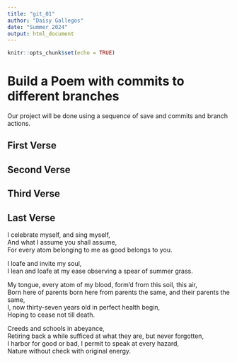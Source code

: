 ```yaml
---
title: "git_01"
author: "Daisy Gallegos"
date: "Summer 2024"
output: html_document
---
```


```r
knitr::opts_chunk$set(echo = TRUE)
```
# Build a Poem with commits to different branches
Our project will be done using a sequence of save and commits and branch actions.
<!-- Do not modify or change any text in "!--" bracketed areas such as this --- these are instructions to
you, if you change any of this the git program will notice it and compromise your git merging strategy !-->

## First Verse 
<!--Put the first five lines of a poem by Lewis Carrol in this section!-->

## Second Verse
<!--Put the first five lines of a poem by Robert Frost here!-->

## Third Verse
<!--Put the first two verses of The Walrus and the Carpenter here!-->

## Last Verse
<!--Put a short poem you created using chatGPT of 20 to 30 lines,here!-->
I celebrate myself, and sing myself,  
And what I assume you shall assume,  
For every atom belonging to me as good belongs to you.  
  
I loafe and invite my soul,  
I lean and loafe at my ease observing a spear of summer grass.  
  
My tongue, every atom of my blood, form’d from this soil, this air,  
Born here of parents born here from parents the same, and their parents the same,  
I, now thirty-seven years old in perfect health begin,  
Hoping to cease not till death.  
  
Creeds and schools in abeyance,  
Retiring back a while sufficed at what they are, but never forgotten,  
I harbor for good or bad, I permit to speak at every hazard,  
Nature without check with original energy.  
  